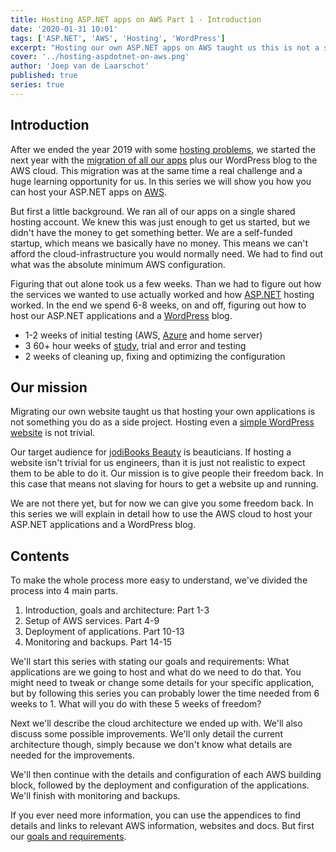 ```yaml
---
title: Hosting ASP.NET apps on AWS Part 1 - Introduction
date: '2020-01-31 10:01'
tags: ['ASP.NET', 'AWS', 'Hosting', 'WordPress']
excerpt: "Hosting our own ASP.NET apps on AWS taught us this is not a side project. That has to change, starting with the problem definition in part 1: introduction."
cover: '../hosting-aspdotnet-on-aws.png'
author: 'Joep van de Laarschot'
published: true
series: true
---
```


## Introduction

After we ended the year 2019 with some [hosting problems](https://blog.jodibooks.com/2019/12/hosting-problemen/), we started the next year with the [migration of all our apps](../wat-houdt-een-website-migratie-in/) plus our WordPress blog to the AWS cloud. This migration was at the same time a real challenge and a huge learning opportunity for us. In this series we will show you how you can host your ASP.NET apps on [AWS](https://aws.amazon.com).

But first a little background. We ran all of our apps on a single shared hosting account. We knew this was just enough to get us started, but we didn't have the money to get something better. We are a self-funded startup, which means we basically have no money. This means we can't afford the cloud-infrastructure you would normally need. We had to find out what was the absolute minimum AWS configuration.

Figuring that out alone took us a few weeks. Than we had to figure out how the services we wanted to use actually worked and how [ASP.NET](https://dotnet.microsoft.com/apps/aspnet) hosting worked. In the end we spend 6-8 weeks, on and off, figuring out how to host our ASP.NET applications and a [WordPress](https://wordpress.org/) blog.

- 1-2 weeks of initial testing (AWS, [Azure](https://azure.microsoft.com/en-us/) and home server)
- 3 60+ hour weeks of [study](https://aws.amazon.com/training/), trial and error and testing
- 2 weeks of cleaning up, fixing and optimizing the configuration

## Our mission

Migrating our own website taught us that hosting your own applications is not something you do as a side project. Hosting even a [simple WordPress website](https://blog.jodibooks.com) is not trivial.

Our target audience for [jodiBooks Beauty](https://jodibooks.com) is beauticians. If hosting a website isn't trivial for us engineers, than it is just not realistic to expect them to be able to do it. Our mission is to give people their freedom back. In this case that means not slaving for hours to get a website up and running.

We are not there yet, but for now we can give you some freedom back. In this series we will explain in detail how to use the AWS cloud to host your ASP.NET applications and a WordPress blog.

## Contents

To make the whole process more easy to understand, we've divided the process into 4 main parts.

1. Introduction, goals and architecture: Part 1-3
2. Setup of AWS services. Part 4-9
3. Deployment of applications. Part 10-13
4. Monitoring and backups. Part 14-15

We'll start this series with stating our goals and requirements: What applications are we going to host and what do we need to do that. You might need to tweak or change some details for your specific application, but by following this series you can probably lower the time needed from 6 weeks to 1. What will you do with these 5 weeks of freedom?

Next we'll describe the cloud architecture we ended up with. We'll also discuss some possible improvements. We'll only detail the current architecture though, simply because we don't know what details are needed for the improvements.

We'll then continue with the details and configuration of each AWS building block, followed by the deployment and configuration of the applications. We'll finish with monitoring and backups.

If you ever need more information, you can use the appendices to find details and links to relevant AWS information, websites and docs. But first our [goals and requirements](../hosting-asp-net-apps-aws-part-2-goals-and-requirements/).

